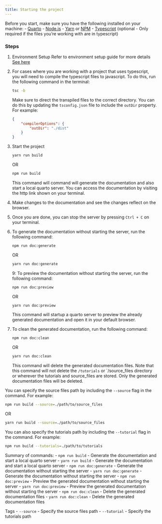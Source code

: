 ```yaml
--- 
title: Starting the project 
---
```


Before you start, make sure you have the following installed on your machine:
- [Quarto](https://quarto.org/docs/get-started/index.html)
- [Node.js](https://nodejs.org/en/download/)
- [Yarn](https://yarnpkg.com/getting-started/install) or [NPM](https://www.npmjs.com/get-npm)
- [Typescript](https://www.typescriptlang.org/download) (optional - Only required if the files you're working with are in typescript)


### Steps
1. Environment Setup
    Refer to environment setup guide for more details [See here](#environment-setup)

2. For cases where you are working with a project that uses typescript, you will need to compile the typescript files to javascript. To do this, run the following command in the terminal:
    
    ```bash
    tsc -b 
    ```
    
    Make sure to direct the transpiled files to the correct directory. You can do this by updating the `tsconfig.json` file to include the `outDir` property. For example:
    
    ```json
    {
        "compilerOptions": {
            "outDir": "./dist"
        }
    }
    ```

3. Start the project
    
    ```bash
    yarn run build
    ```

    OR 

    ```bash
    npm run build
    ```

    This command will command will generate the documentation and also start a local quarto server. You can access the documentation by visiting the http link shown on your terminal.

4. Make changes to the documentation and see the changes reflect on the browser.

5. Once you are done, you can stop the server by pressing `Ctrl + C` on your terminal.

6. To generate the documentation without starting the server, run the following command:
    
    ```bash
    npm run doc:generate
    ```

    OR

    ```bash
    yarn run doc:generate
    ```
9: To preview the documentation without starting the server, run the following command:
    
    ```bash
    npm run doc:preview
    ```

    OR

    ```bash
    yarn run doc:preview
    ```

    This command will startup a quarto server to preview the already generated documentation and open it in your default browser.

8. To clean the generated documentation, run the following command:
    
    ```bash
    npm run doc:clean
    ```

    OR

    ```bash
    yarn run doc:clean
    ```

    This command will delete the generated documentation files. Note that this command will not delete the `/tutorials` or `/source_files directory or wherever the tutorials and source_files are stored. Only the generated documentation files will be deleted.



You can specify the source files path by including the `--source` flag in the command. For example:
```bash
npm run build --source=./path/to/source_files
```

OR

```bash
yarn run build --source=./path/to/source_files
```

You can also specify the tutorials path by including the `--tutorial` flag in the command. For example:
```bash
npm run build --tutorials=./path/to/tutorials
```


Summary of commands:
- `npm run build` - Generate the documentation and start a local quarto server
- `yarn run build` - Generate the documentation and start a local quarto server
- `npm run doc:generate` - Generate the documentation without starting the server
- `yarn run doc:generate` - Generate the documentation without starting the server
- `npm run doc:preview` - Preview the generated documentation without starting the server
- `yarn run doc:preview` - Preview the generated documentation without starting the server
- `npm run doc:clean` - Delete the generated documentation files
- `yarn run doc:clean` - Delete the generated documentation files

Tags
- `--source` - Specify the source files path
- `--tutorial` - Specify the tutorials path

